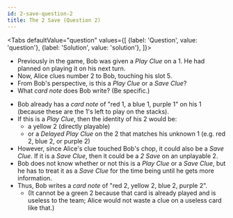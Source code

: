 ```yaml
---
id: 2-save-question-2
title: The 2 Save (Question 2)
---
```



<BeginnersGuideProgress id="2-save-question-2" />

<!-- lint disable no-undefined-references -->

<Tabs
  defaultValue="question"
  values={[
    {label: 'Question', value: 'question'},
    {label: 'Solution', value: 'solution'},
  ]}>
<TabItem value="question">

- Previously in the game, Bob was given a _Play Clue_ on a 1. He had planned on playing it on his next turn.
- Now, Alice clues number 2 to Bob, touching his slot 5.
- From Bob's perspective, is this a _Play Clue_ or a _Save Clue_?
- What _card note_ does Bob write? (Be specific.)

</TabItem>
<TabItem value="solution">

- Bob already has a _card note_ of "red 1, a blue 1, purple 1" on his 1 (because these are the 1's left to play on the stacks).
- If this is a _Play Clue_, then the identity of his 2 would be:
  - a yellow 2 (directly playable)
  - or a _Delayed Play Clue_ on the 2 that matches his unknown 1 (e.g. red 2, blue 2, or purple 2)
- However, since Alice's clue touched Bob's chop, it could also be a _Save Clue_. If it is a _Save Clue_, then it could be a _2 Save_ on an unplayable 2.
- Bob does not know whether or not this is a _Play Clue_ or a _Save Clue_, but he has to treat it as a _Save Clue_ for the time being until he gets more information.
- Thus, Bob writes a _card note_ of "red 2, yellow 2, blue 2, purple 2".
  - (It cannot be a green 2 because that card is already played and is useless to the team; Alice would not waste a clue on a useless card like that.)

</TabItem>
</Tabs>

<TwoSaveQuestion2 />

